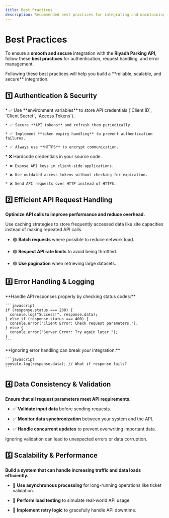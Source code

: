 ```yaml
---
title: Best Practices
description: Recommended best practices for integrating and maintaining the Riyadh Parking API.
---
```


# Best Practices

To ensure a **smooth and secure** integration with the **Riyadh Parking API**, follow these **best practices** for authentication, request handling, and error management.

<Info>
  Following these best practices will help you build a **reliable, scalable, and secure** integration.
</Info>

## 1️⃣ Authentication & Security

<Tabs>
  <Tab title="Do">
    * ✅ Use **environment variables** to store API credentials (`Client ID`, `Client Secret`, `Access Tokens`).

    * ✅ Secure **API tokens** and refresh them periodically.

    * ✅ Implement **token expiry handling** to prevent authentication failures.

    * ✅ Always use **HTTPS** to encrypt communication.
  </Tab>

  <Tab title="Don't">
    * ❌ Hardcode credentials in your source code.

    * ❌ Expose API keys in client-side applications.

    * ❌ Use outdated access tokens without checking for expiration.

    * ❌ Send API requests over HTTP instead of HTTPS.
  </Tab>
</Tabs>

## 2️⃣ Efficient API Request Handling

**Optimize API calls to improve performance and reduce overhead.**

<Tip>
  Use caching strategies to store frequently accessed data like site capacities instead of making repeated API calls.
</Tip>

* 🟢 **Batch requests** where possible to reduce network load.

* 🟢 **Respect API rate limits** to avoid being throttled.

* 🟢 **Use pagination** when retrieving large datasets.

## 3️⃣ Error Handling & Logging

<Tabs>
  <Tab title="Good Example">
    **Handle API responses properly by checking status codes:**

    ```javascript
    if (response.status === 200) {
      console.log("Success!", response.data);
    } else if (response.status === 400) {
      console.error("Client Error: Check request parameters.");
    } else {
      console.error("Server Error: Try again later.");
    }
    ```
  </Tab>

  <Tab title="Bad Example">
    **Ignoring error handling can break your integration:**

    ```javascript
    console.log(response.data); // What if response fails?
    ```
  </Tab>
</Tabs>

## 4️⃣ Data Consistency & Validation

**Ensure that all request parameters meet API requirements.**

* ✅ **Validate input data** before sending requests.

* ✅ **Monitor data synchronization** between your system and the API.

* ✅ **Handle concurrent updates** to prevent overwriting important data.

<Warning>
  Ignoring validation can lead to unexpected errors or data corruption.
</Warning>

## 5️⃣ Scalability & Performance

**Build a system that can handle increasing traffic and data loads efficiently.**

* 🚀 **Use asynchronous processing** for long-running operations like ticket validation.

* 🚀 **Perform load testing** to simulate real-world API usage.

* 🚀 **Implement retry logic** to gracefully handle API downtime.
